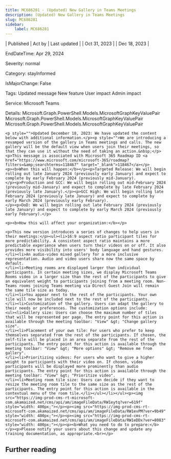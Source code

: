 ```yaml
---
title: MC686281 - (Updated) New Gallery in Teams Meetings
description: (Updated) New Gallery in Teams Meetings
slug: MC686281
sidebar:
    label: MC686281
---
```



| Published | Act by | Last updated |
| Oct 31, 2023 |  | Dec 18, 2023 |

EndDateTime: Apr 29, 2024

Severity: normal

Category: stayInformed

IsMajorChange: False

Tags: Updated message New feature User impact Admin impact

Service: Microsoft Teams

Details: Microsoft.Graph.PowerShell.Models.MicrosoftGraphKeyValuePair Microsoft.Graph.PowerShell.Models.MicrosoftGraphKeyValuePair Microsoft.Graph.PowerShell.Models.MicrosoftGraphKeyValuePair

```
<p style="">Updated December 18, 2023: We have updated the content below with additional information.</p><p style="">We are introducing a revamped version of the gallery in Teams meetings and calls. The new gallery will be the default view when users join their meetings, so that they can use it without the need of taking an action.&nbsp;</p>
<p>This message is associated with Microsoft 365 Roadmap ID <a href="https://www.microsoft.com/microsoft-365/roadmap?filters=&amp;searchterms=118467" target="_blank">118467</a></p>
<p><b>When this will happen:</b></p><p>Targeted Release: We will begin rolling out late January 2024 (previously early January) and expect to complete by early February 2024 (previously mid-January).
</p><p>Production and GCC: We will begin rolling out mid-February 2024 (previously mid-January) and expect to complete by late February 2024 (previously late January).</p><p>GCC High: We will begin rolling late February 2024 (previously late January) and expect to complete by early March 2024 (previously early February).
</p><p>DoD: We will begin rolling out late February 2024 (previously late January) and expect to complete by early March 2024 (previously early February).</p>

<p><b>How this will affect your organization:</b></p>

<p>This new version introduces a series of changes to help users in their meetings:</p><ul><li>16:9 aspect ratio participant tiles for more predictability. A consistent aspect ratio maintains a more predictable experience when users turn their videos on or off. It also provides more visibility into users' body language and hand gestures.
</li><li>An audio-video mixed gallery for a more inclusive representation. Audio and video users share now the same space by default.
</li><li>Meeting rooms are displayed larger than individual participants. In certain meeting sizes, we display Microsoft Teams Rooms video in a larger size than the rest of the participants to give an equivalent weight to participants joining from a meeting room. Non-Teams rooms joining Teams meeting via Direct Guest Join will remain the same tile size as today.
</li><li>You appear next to the rest of the participants. Your own tile will now be included next to the rest of the participants.
</li><li>Customization of the gallery. Users can adapt the gallery to their needs or preferences. The customization options include:
<ul><li>Gallery size: Users can choose the maximum number of tiles that will be represented per page. The entry point for this action is available through the meeting toolbar: "View" &gt; "Change gallery size".
</li><li>Placement of your own tile: For users who prefer to keep themselves separated from the rest of the participants. If chosen, the self-tile will be placed in an area separate from the rest of the participants. The entry point for this action is available through the meeting toolbar: "View" &gt; "More options" &gt; "Remove me from gallery".
</li><li>Prioritizing videos: For users who want to give a higher weight to participants with their video on. If chosen, video participants will be displayed more prominently than audio participants. The entry point for this action is available through the meeting toolbar: "View" &gt; "Prioritize video".
</li><li>Meeting room tile size: Users can decide if they want to resize the meeting room tile to the same size as the rest of the participants. The entry point for this action is available in the contextual menu of the room tile.</li></ul></li></ul><p><img src="https://img-prod-cms-rt-microsoft-com.akamaized.net/cms/api/am/imageFileData/RW1eytq?ver=619f" style="width: 400px;"></p><p><img src="https://img-prod-cms-rt-microsoft-com.akamaized.net/cms/api/am/imageFileData/RW1evPM?ver=9b49" style="width: 400px;"></p><p><img src="https://img-prod-cms-rt-microsoft-com.akamaized.net/cms/api/am/imageFileData/RW1eDDx?ver=8083" style="width: 400px;"></p><p><b>What you need to do to prepare:</b></p><p>Please notify your users about this change and update any training documentation, as appropriate.<br></p>
```

## Further reading
